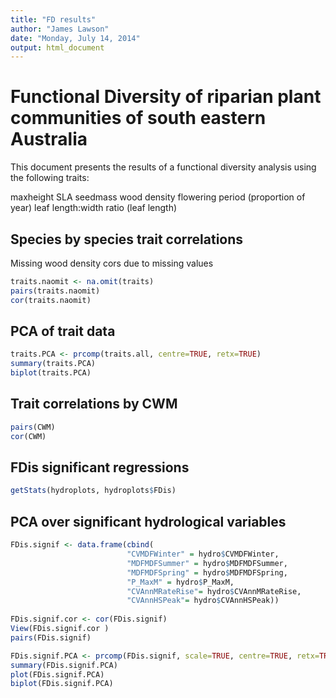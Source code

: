 ---
title: "FD results"
author: "James Lawson"
date: "Monday, July 14, 2014"
output: html_document
---

Functional Diversity of riparian plant communities of south eastern Australia 
========================================================

This document presents the results of a functional diversity analysis using the following traits:

maxheight
SLA
seedmass
wood density
flowering period (proportion of year)
leaf length:width ratio
(leaf length)

Species by species trait correlations
--------------------------------------
Missing wood density cors due to missing values

```{r}
traits.naomit <- na.omit(traits)
pairs(traits.naomit)
cor(traits.naomit)

```


PCA of trait data 
--------------------------------------
```{r}
traits.PCA <- prcomp(traits.all, centre=TRUE, retx=TRUE)
summary(traits.PCA)
biplot(traits.PCA)
```


Trait correlations by CWM
--------------------------------------

```{r}
pairs(CWM)
cor(CWM)

```


FDis significant regressions
--------------------------------------
```{r}
getStats(hydroplots, hydroplots$FDis)

```

PCA over significant hydrological variables
-------------------------------------------
```{r}
FDis.signif <- data.frame(cbind(
                          "CVMDFWinter" = hydro$CVMDFWinter,
                          "MDFMDFSummer" = hydro$MDFMDFSummer,
                          "MDFMDFSpring" = hydro$MDFMDFSpring,
                          "P_MaxM" = hydro$P_MaxM,
                          "CVAnnMRateRise"= hydro$CVAnnMRateRise,
                          "CVAnnHSPeak"= hydro$CVAnnHSPeak))
                                                    
FDis.signif.cor <- cor(FDis.signif)
View(FDis.signif.cor )
pairs(FDis.signif)

FDis.signif.PCA <- prcomp(FDis.signif, scale=TRUE, centre=TRUE, retx=TRUE)
summary(FDis.signif.PCA)
plot(FDis.signif.PCA)
biplot(FDis.signif.PCA)
```

